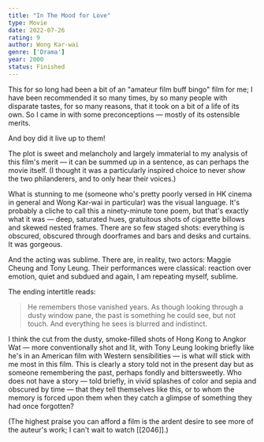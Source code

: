 ```yaml
---
title: "In The Mood for Love"
type: Movie
date: 2022-07-26
rating: 9
author: Wong Kar-wai
genre: ['Drama']
year: 2000
status: Finished
---
```


This for so long had been a bit of an "amateur film buff bingo" film for me; I have been recommended it so many times, by so many people with disparate tastes, for so many reasons, that it took on a bit of a life of its own. So I came in with some preconceptions — mostly of its ostensible merits.

And boy did it live up to them! 

The plot is sweet and melancholy and largely immaterial to my analysis of this film's merit — it can be summed up in a sentence, as can perhaps the movie itself. (I thought it was a particularly inspired choice to never *show* the two philanderers, and to only hear their voices.)

What is stunning to me (someone who's pretty poorly versed in HK cinema in general and Wong Kar-wai in particular) was the visual language. It's probably a cliche to call this a ninety-minute tone poem, but that's exactly what it was — deep, saturated hues, gratuitous shots of cigarette billows and skewed nested frames. There are so few staged shots: everything is obscured, obscured through doorframes and bars and desks and curtains. It was gorgeous.

And the acting was sublime. There are, in reality, two actors: Maggie Cheung and Tony Leung. Their performances were classical: reaction over emotion, quiet and subdued and again, I am repeating myself, sublime. 

The ending intertitle reads:

> He remembers those vanished years. As though looking through a dusty window pane, the past is something he could see, but not touch. And everything he sees is blurred and indistinct.

I think the cut from the dusty, smoke-filled shots of Hong Kong to Angkor Wat — more conventionally shot and lit, with Tony Leung looking briefly like he's in an American film with Western sensibilities — is what will stick with me most in this film. This is clearly a story told not in the present day but as someone remembering the past, perhaps fondly and bittersweetly. Who does not have a story — told briefly, in vivid splashes of color and sepia and obscured by time — that they tell themselves like this, or to whom the memory is forced upon them when they catch a glimpse of something they had once forgotten?

(The highest praise you can afford a film is the ardent desire to see more of the auteur's work; I can't wait to watch [[2046]].)
